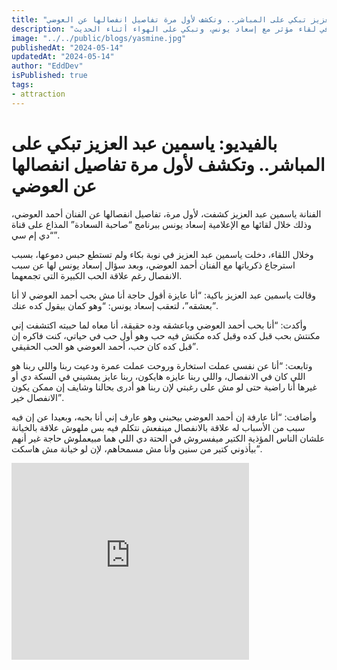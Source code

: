 ```yaml
---
title: "بالفيديو : ياسمين عبد العزيز تبكي على المباشر.. وتكشف لأول مرة تفاصيل انفصالها عن العوضي"
description: "ياسمين عبد العزيز تكشف تفاصيل انفصالها عن أحمد العوضي في لقاء مؤثر مع إسعاد يونس، وتبكي على الهواء أثناء الحديث."
image: "../../public/blogs/yasmine.jpg"
publishedAt: "2024-05-14"
updatedAt: "2024-05-14"
author: "EddDev"
isPublished: true
tags:
- attraction
---
```


# بالفيديو: ياسمين عبد العزيز تبكي على المباشر.. وتكشف لأول مرة تفاصيل انفصالها عن العوضي

الفنانة ياسمين عبد العزيز كشفت، لأول مرة، تفاصيل انفصالها عن الفنان أحمد العوضي، وذلك خلال لقائها مع الإعلامية إسعاد يونس ببرنامج “صاحبة السعادة” المذاع على قناة “دي إم سي”.

وخلال اللقاء، دخلت ياسمين عبد العزيز في نوبة بكاء ولم تستطع حبس دموعها، بسبب استرجاع ذكرياتها مع الفنان أحمد العوضي، وبعد سؤال إسعاد يونس لها عن سبب الانفصال رغم علاقة الحب الكبيرة التي تجمعهما.

وقالت ياسمين عبد العزيز باكية: “أنا عايزة أقول حاجة أنا مش بحب أحمد العوضي لا أنا بعشقه”، لتعقب إسعاد يونس: “وهو كمان بيقول كده عنك”.

وأكدت: “أنا بحب أحمد العوضي وباعشقه وده حقيقة، أنا معاه لما حبيته اكتشفت إني مكنتش بحب قبل كده وقبل كده مكنش فيه حب وهو أول حب في حياتي، كنت فاكره إن قبل كده كان حب، أحمد العوضي هو الحب الحقيقي”.

وتابعت: “أنا عن نفسي عملت استخارة وروحت عملت عمرة ودعيت ربنا واللي ربنا هو اللي كان في الانفصال، واللي ربنا عايزه هايكون، ربنا عايز يمشيني في السكة دي أو غيرها أنا راضية حتى لو مش على رغبتي لإن ربنا هو أدرى بحالنا وشايف إن ممكن يكون الانفصال خير”.

وأضافت: “أنا عارفة إن أحمد العوضي بيحبني وهو عارف إني أنا بحبه، وبعيدا عن إن فيه سبب من الأسباب له علاقة بالانفصال مينفعش نتكلم فيه بس ملهوش علاقة بالخيانة علشان الناس المؤذية الكتير ميفسروش في الحتة دي اللي هما مبيعملوش حاجة غير أنهم بيأذوني كتير من سنين وأنا مش مسمحاهم، لإن لو خيانة مش هاسكت”.

<iframe width="380" height="315" src="https://www.youtube.com/embed/tgx_KcLjyro" frameborder="0" allowfullscreen></iframe>
